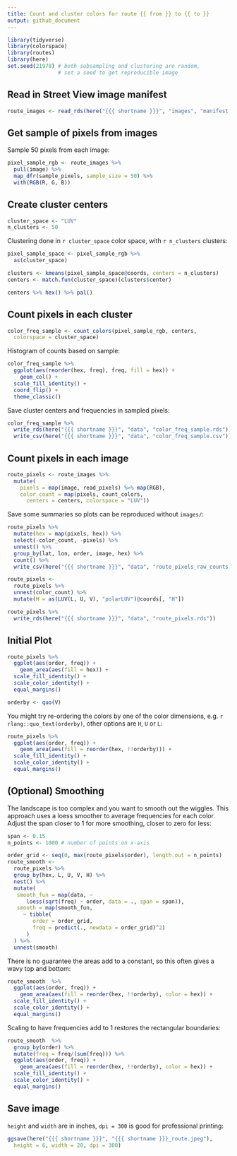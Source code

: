 ```yaml
---
title: Count and cluster colors for route {{ from }} to {{ to }} 
output: github_document
---
```


```r
library(tidyverse)
library(colorspace)
library(routes)
library(here)
set.seed(21978) # both subsampling and clustering are random, 
                # set a seed to get reproducible image
```


## Read in Street View image manifest

```r
route_images <- read_rds(here("{{{ shortname }}}", "images", "manifest.rds"))
```

## Get sample of pixels from images

Sample 50 pixels from each image:
```r
pixel_sample_rgb <- route_images %>% 
  pull(image) %>% 
  map_dfr(sample_pixels, sample_size = 50) %>% 
  with(RGB(R, G, B)) 
```

## Create cluster centers
```r
cluster_space <- "LUV"
n_clusters <- 50
```

Clustering done in `r cluster_space` color space, with `r n_clusters` clusters:
```r
pixel_sample_space <- pixel_sample_rgb %>% 
  as(cluster_space)

clusters <- kmeans(pixel_sample_space@coords, centers = n_clusters)
centers <- match.fun(cluster_space)(clusters$center)

centers %>% hex() %>% pal()
```

## Count pixels in each cluster

```r
color_freq_sample <- count_colors(pixel_sample_rgb, centers,
  colorspace = cluster_space)
```

Histogram of counts based on sample:
```r
color_freq_sample %>% 
  ggplot(aes(reorder(hex, freq), freq, fill = hex)) +
    geom_col() +
  scale_fill_identity() +
  coord_flip() +
  theme_classic()
```

Save cluster centers and frequencies in sampled pixels:
```r
color_freq_sample %>% 
  write_rds(here("{{{ shortname }}}", "data", "color_freq_sample.rds")) %>% 
  write_csv(here("{{{ shortname }}}", "data", "color_freq_sample.csv"))
```

## Count pixels in each image

```r
route_pixels <- route_images %>% 
  mutate(
    pixels = map(image, read_pixels) %>% map(RGB),
    color_count = map(pixels, count_colors, 
      centers = centers, colorspace = "LUV")) 
```

Save some summaries so plots can be reproduced without `images/`:
```r
route_pixels %>% 
  mutate(hex = map(pixels, hex)) %>% 
  select(-color_count, -pixels) %>% 
  unnest() %>% 
  group_by(lat, lon, order, image, hex) %>% 
  count() %>% 
  write_csv(here("{{{ shortname }}}", "data", "route_pixels_raw_counts.csv.gz"))
```

```r
route_pixels <- 
  route_pixels %>% 
  unnest(color_count) %>% 
  mutate(H = as(LUV(L, U, V), "polarLUV")@coords[, "H"])
```

```r
route_pixels %>% 
  write_rds(here("{{{ shortname }}}", "data", "route_pixels.rds"))
```

## Initial Plot

```r
route_pixels %>% 
  ggplot(aes(order, freq)) +
    geom_area(aes(fill = hex)) +
  scale_fill_identity() +
  scale_color_identity() +
  equal_margins()
```

```r
orderby <- quo(V)
```

You might try re-ordering the colors by one of the color dimensions, e.g. `r rlang::quo_text(orderby)`, other options are `H`, `U` or `L`:
```r
route_pixels %>% 
  ggplot(aes(order, freq)) +
    geom_area(aes(fill = reorder(hex, !!orderby))) +
  scale_fill_identity() +
  scale_color_identity() +
  equal_margins()
```

## (Optional) Smoothing

The landscape is too complex and you want to smooth out the wiggles.  This approach uses a loess smoother to average frequencies for each color.  Adjust the span closer to 1 for more smoothing, closer to zero for less:
```r
span <- 0.15 
n_points <- 1000 # number of points on x-axis
```

```r
order_grid <- seq(0, max(route_pixels$order), length.out = n_points)
route_smooth <- 
  route_pixels %>% 
  group_by(hex, L, U, V, H) %>% 
  nest() %>% 
  mutate(
   smooth_fun = map(data, ~ 
      loess(sqrt(freq) ~ order, data = ., span = span)),
   smooth = map(smooth_fun, 
     ~ tibble(
        order = order_grid, 
        freq = predict(., newdata = order_grid)^2)
      )
  ) %>% 
  unnest(smooth)  
```

There is no guarantee the areas add to a constant, so this often gives a wavy top and bottom:
```r
route_smooth  %>% 
  ggplot(aes(order, freq)) +
    geom_area(aes(fill = reorder(hex, !!orderby), color = hex)) +
  scale_fill_identity() +
  scale_color_identity() +
  equal_margins()
```

Scaling to have frequencies add to 1 restores the rectangular boundaries:
```r
route_smooth  %>% 
  group_by(order) %>% 
  mutate(freq = freq/(sum(freq))) %>% 
  ggplot(aes(order, freq)) +
    geom_area(aes(fill = reorder(hex, !!orderby), color = hex)) +
  scale_fill_identity() +
  scale_color_identity() +
  equal_margins() 
```

## Save image

`height` and `width` are in inches, `dpi = 300` is good for professional printing:
```r
ggsave(here("{{{ shortname }}}", "{{{ shortname }}}_route.jpeg"), 
  height = 6, width = 20, dpi = 300)
```

